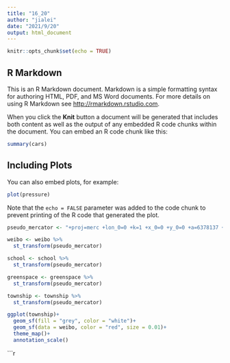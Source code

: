 ```yaml
---
title: "16_20"
author: "jialei"
date: "2021/9/20"
output: html_document
---
```


```r
knitr::opts_chunk$set(echo = TRUE)
```

## R Markdown

This is an R Markdown document. Markdown is a simple formatting syntax for authoring HTML, PDF, and MS Word documents. For more details on using R Markdown see <http://rmarkdown.rstudio.com>.

When you click the **Knit** button a document will be generated that includes both content as well as the output of any embedded R code chunks within the document. You can embed an R code chunk like this:

```r
summary(cars)
```

## Including Plots

You can also embed plots, for example:

```r
plot(pressure)
```

Note that the `echo = FALSE` parameter was added to the code chunk to prevent printing of the R code that generated the plot.


```r
pseudo_mercator <- "+proj=merc +lon_0=0 +k=1 +x_0=0 +y_0=0 +a=6378137 +b=6378137 +towgs84=0,0,0,0,0,0,0 +units=m +no_defs"

weibo <- weibo %>%
  st_transform(pseudo_mercator)

school <- school %>%
  st_transform(pseudo_mercator)

greenspace <- greenspace %>%
  st_transform(pseudo_mercator)

township <- township %>%
  st_transform(pseudo_mercator)
```

```r
ggplot(township)+
  geom_sf(fill = "grey", color = "white")+
  geom_sf(data = weibo, color = "red", size = 0.01)+
  theme_map()+
  annotation_scale()
```
```r

  
  